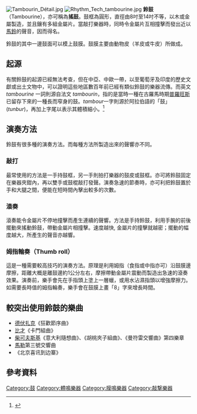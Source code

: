 [[File:Tambourin_Détail.jpg|thumb]]
[[File:Rhythm_Tech_tambourine.jpg|thumb]]
'''鈴鼓'''（Tambourine），亦可稱為'''搖鼓'''。鼓框為圓形，直徑由8吋至14吋不等，以木或金屬製造，並且鑲有多組金屬片。當敲打樂器時，同時令金屬片互相撞擊而發出近以[[馬鈴|馬鈴]]的聲音，因而得名。

鈴鼓的其中一邊鼓面可以模上鼓膜。鼓膜主要由動物皮（羊皮或牛皮）所做成。

==起源==
有關鈴鼓的起源已經無法考查，但在中亞、中歐一帶，以至葡萄牙及印度的歷史文獻或出土文物中，可以證明這些地區數百年前已經有類似鈴鼓的樂器流傳。而英文 ''tambourine'' 一詞則源自法文 ''tambourin''，指的是當時一種在古羅馬時期[[普羅旺斯|普羅旺斯]]已留存下來的一種長而窄身的鼓。''tambour''一字則源於阿拉伯語的「鼓」(''tunbur'')，再加上字尾以表示其體積細小。<ref>{{Cite web |url=http://www.etymonline.com/index.php?term=tambourine |title=存档副本 |access-date=2010-10-03 |archive-date=2017-04-12 |archive-url=https://web.archive.org/web/20170412172531/http://www.etymonline.com/index.php?term=tambourine |dead-url=no }}</ref>

== 演奏方法 ==
鈴鼓有很多種的演奏方法。而每種方法所製造出來的聲響亦不同。

=== 敲打 ===
最常使用的方法是一手持鼓框，另一手則拍打樂器的鼓皮或鼓框。亦可將鈴鼓固定在樂器夾鉗內，再以雙手或鼓棍敲打發聲。演奏急速的節奏時，亦可利把鈴鼓置於手和大腿之間，便能在短時間內擊出較多的次數。

=== 滾奏 ===
滾奏能令金屬片不停地撞擊而產生連續的聲響。方法是手持鈴鼓，利用手腕的前後擺動來搖動鈴鼓，帶動金屬片相撞擊。速度越快, 金屬片的撞擊就越密；擺動的幅度越大，所產生的聲音亦越響。

=== 姆指輪奏（Thumb roll） ===
這是一種需要較高技巧的演奏方法。原理是利用姆指（食指或中指亦可）沿鼓膜邊摩擦，距離大概是離鼓邊約1公分左右，摩擦帶動金屬片震動而製造出急速的滾奏效果。演奏前，樂手會先在手指頭上塗上一層蠟，或用水沾濕指頭以增強摩擦力。如需要長時值的姆指輪奏，樂手會在鼓膜上畫「8」字來增長時間。

== 較突出使用鈴鼓的樂曲 ==
*[[德伏扎克|德伏扎克]]《狂歡節序曲》
*[[比才|比才]]《卡門組曲》
*[[柴可夫斯基|柴可夫斯基]]《意大利隨想曲》、《胡桃夾子組曲》、《曼符雷交響曲》第四樂章
*[[古斯塔夫·馬勒|馬勒]]第三號交響曲
*《北京喜讯到边寨》

== 參考資料 ==
{{Commons|Tambourine}}
{{Reflist}}

{{乐器}}

[[Category:鼓|Category:鼓]]
[[Category:體鳴樂器|Category:體鳴樂器]]
[[Category:膜鳴樂器|Category:膜鳴樂器]]
[[Category:敲撃樂器|Category:敲撃樂器]]